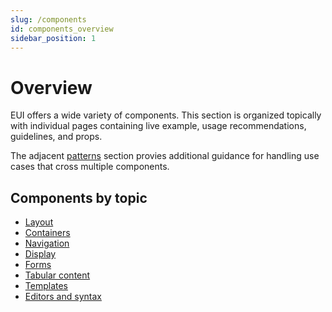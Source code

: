 ```yaml
---
slug: /components
id: components_overview
sidebar_position: 1
---
```


# Overview

EUI offers a wide variety of components. This section is organized topically with individual pages containing live example, usage recommendations, guidelines, and props.

The adjacent [patterns](../patterns/) section provies additional guidance for handling use cases that cross multiple components. 

## Components by topic
- [Layout](../layout/flex)
- [Containers](../containers/accordion)
- [Navigation](../navigation/breadcrumbs)
- [Display](../display/badge)
- [Forms](../forms/form-controls/guidelines)
- [Tabular content](../tabular-content/data-grid)
- [Templates](../templates/page-template)
- [Editors and syntax](../editors-syntax/markdown/format)
